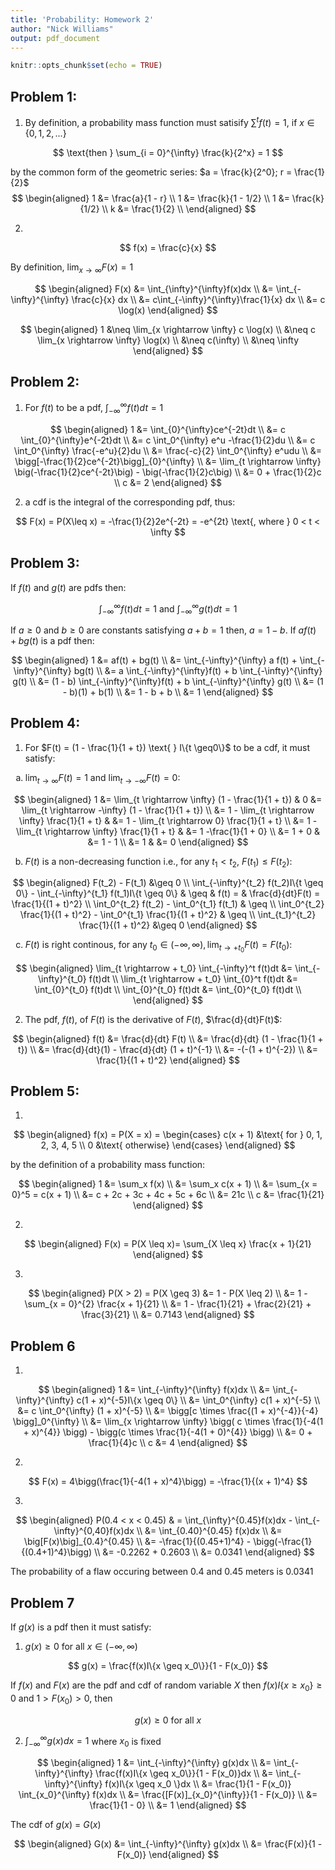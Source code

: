 ```yaml
---
title: 'Probability: Homework 2'
author: "Nick Williams"
output: pdf_document
---
```


```r
knitr::opts_chunk$set(echo = TRUE)
```

## Problem 1: 

(1) By definition, a probability mass function must satisify $\sum^t f(t) = 1$, if $x \in \{0, 1, 2, ...\}$

$$
\text{then } \sum_{i = 0}^{\infty} \frac{k}{2^x} = 1 
$$

\hspace{.79cm} by the common form of the geometric series: $a = \frac{k}{2^0}; r = \frac{1}{2}$
$$
\begin{aligned}
1 &= \frac{a}{1 - r} \\
1 &= \frac{k}{1 - 1/2} \\
1 &= \frac{k}{1/2} \\
k &= \frac{1}{2} \\
\end{aligned}
$$

(2) 

$$
f(x) = \frac{c}{x}
$$

By definition, $\lim_{x \rightarrow \infty} F(x) = 1$

$$
\begin{aligned}
F(x) &= \int_{\infty}^{\infty}f(x)dx \\
&= \int_{-\infty}^{\infty} \frac{c}{x} dx \\
&= c\int_{-\infty}^{\infty}\frac{1}{x} dx \\
&= c \log(x)
\end{aligned}
$$

$$
\begin{aligned}
1 &\neq \lim_{x \rightarrow \infty} c \log(x) \\
&\neq c \lim_{x \rightarrow \infty} \log(x) \\
&\neq c(\infty) \\
&\neq \infty
\end{aligned}
$$

\newpage

## Problem 2: 

(1) For $f(t)$ to be a pdf, $\int_{-\infty}^{\infty}f(t)dt = 1$

$$
\begin{aligned}
1 &= \int_{0}^{\infty}ce^{-2t}dt \\
 &= c \int_{0}^{\infty}e^{-2t}dt \\
 &= c \int_0^{\infty} e^u -\frac{1}{2}du \\
 &= c \int_0^{\infty} \frac{-e^u}{2}du \\
 &= \frac{-c}{2} \int_0^{\infty} e^udu \\
 &= \bigg[-\frac{1}{2}ce^{-2t}\bigg]_{0}^{\infty} \\
 &= \lim_{t \rightarrow \infty} \big(-\frac{1}{2}ce^{-2t}\big) - \big(-\frac{1}{2}c\big) \\
 &= 0 + \frac{1}{2}c \\
c &= 2
\end{aligned}
$$

(2) a cdf is the integral of the corresponding pdf, thus: 

$$
F(x) = P(X\leq x) = -\frac{1}{2}2e^{-2t} = -e^{2t} \text{, where } 0 < t < \infty
$$ 

## Problem 3: 

If $f(t)$ and $g(t)$ are pdfs then: 

$$
\int_{-\infty}^{\infty} f(t)dt = 1 \text{ and } \int_{-\infty}^{\infty} g(t)dt = 1
$$

If $a \geq 0$ and $b \geq 0$ are constants satisfying $a + b = 1$ then, $a = 1 - b$. If $af(t) + bg(t)$ is a pdf then: 

$$
\begin{aligned}
1 &= af(t) + bg(t) \\
 &= \int_{-\infty}^{\infty} a f(t) + \int_{-\infty}^{\infty} bg(t) \\
 &= a \int_{-\infty}^{\infty}f(t) + b \int_{-\infty}^{\infty} g(t) \\
 &= (1 - b) \int_{-\infty}^{\infty}f(t) + b \int_{-\infty}^{\infty} g(t) \\
 &= (1 - b)(1) + b(1) \\
 &= 1 - b + b \\
 &= 1
\end{aligned}
$$

## Problem 4: 

(1) For $F(t) = (1 - \frac{1}{1 + t}) \text{ } I\{t \geq0\}$ to be a cdf, it must satisfy:

  a. $\lim_{t\rightarrow \infty} F(t) = 1$ and $\lim_{t \rightarrow -\infty} F(t) = 0$:  
  
  $$
  \begin{aligned}
  1 &= \lim_{t \rightarrow \infty} (1 - \frac{1}{1 + t}) & 0 &= \lim_{t \rightarrow -\infty} (1 - \frac{1}{1 + t}) \\
  &= 1 - \lim_{t \rightarrow \infty} \frac{1}{1 + t}     &   &= 1 - \lim_{t \rightarrow 0} \frac{1}{1 + t} \\
  &= 1 - \lim_{t \rightarrow \infty} \frac{1}{1 + t}     &   &= 1 -\frac{1}{1 + 0} \\ 
  &= 1 + 0                                               &   &= 1 - 1 \\
  &= 1                                                   &   &= 0
  \end{aligned}
  $$
  
  b. $F(t)$ is a non-decreasing function i.e., for any $t_1 < t_2$, $F(t_1) \leq F(t_2)$:  
  
  $$
  \begin{aligned}
  F(t_2) - F(t_1) &\geq 0 \\
  \int_{-\infty}^{t_2} f(t_2)I\{t \geq 0\} - \int_{-\infty}^{t_1} f(t_1)I\{t \geq 0\} & \geq & f(t) = & \frac{d}{dt}F(t) = \frac{1}{(1 + t)^2} \\
  \int_0^{t_2} f(t_2) - \int_0^{t_1} f(t_1) & \geq \\
  \int_0^{t_2} \frac{1}{(1 + t)^2} - \int_0^{t_1} \frac{1}{(1 + t)^2} & \geq \\
  \int_{t_1}^{t_2} \frac{1}{(1 + t)^2} &\geq 0
  \end{aligned}
  $$
  
  c. $F(t)$ is right continous, for any $t_0 \in (-\infty, \infty), \lim_{t \rightarrow +t_0} F(t) = F(t_0)$: 
  
  $$
  \begin{aligned}
  \lim_{t \rightarrow + t_0} \int_{-\infty}^t f(t)dt &= \int_{-\infty}^{t_0} f(t)dt \\
  \lim_{t \rightarrow + t_0} \int_{0}^t f(t)dt &= \int_{0}^{t_0} f(t)dt \\
  \int_{0}^{t_0} f(t)dt &= \int_{0}^{t_0} f(t)dt \\
  \end{aligned}
  $$
  
(2) The pdf, $f(t)$, of $F(t)$ is the derivative of $F(t)$, $\frac{d}{dt}F(t)$: 

$$
\begin{aligned}
f(t) &= \frac{d}{dt} F(t) \\
&= \frac{d}{dt} (1 - \frac{1}{1 + t}) \\
&= \frac{d}{dt}(1) - \frac{d}{dt} (1 + t)^{-1} \\
&= -(-(1 + t)^{-2}) \\ 
&= \frac{1}{(1 + t)^2}
\end{aligned}
$$

\newpage

## Problem 5:

(1)

$$
\begin{aligned}
f(x) = P(X = x) = 
  \begin{cases}
    c(x + 1) &\text{ for } 0, 1, 2, 3, 4, 5 \\
    0 &\text{ otherwise}
  \end{cases}
\end{aligned}
$$

by the definition of a probability mass function: 

$$
\begin{aligned}
1 &= \sum_x f(x) \\
&= \sum_x c(x + 1) \\
&= \sum_{x = 0}^5 = c(x + 1) \\
&= c + 2c + 3c + 4c + 5c + 6c \\
&= 21c \\
c &= \frac{1}{21}
\end{aligned}
$$

(2)

$$
\begin{aligned}
F(x) = P(X \leq x)= \sum_{X \leq x} \frac{x + 1}{21}
\end{aligned}
$$

(3)

$$
\begin{aligned}
P(X > 2) = P(X \geq 3) &= 1 - P(X \leq 2) \\
&= 1 - \sum_{x = 0}^{2} \frac{x + 1}{21} \\
&= 1 - \frac{1}{21} + \frac{2}{21} + \frac{3}{21} \\
&= 0.7143
\end{aligned}
$$

\newpage

## Problem 6

(1)

$$
\begin{aligned}
1 &= \int_{-\infty}^{\infty} f(x)dx \\
&= \int_{-\infty}^{\infty} c(1 + x)^{-5}I\{x \geq 0\} \\
&= \int_0^{\infty} c(1 + x)^{-5} \\
&= c \int_0^{\infty} (1 + x)^{-5} \\
&= \bigg[c \times \frac{(1 + x)^{-4}}{-4} \bigg]_0^{\infty} \\
&= \lim_{x \rightarrow \infty} \bigg( c \times \frac{1}{-4(1 + x)^{4}} \bigg) - \bigg(c \times \frac{1}{-4(1 + 0)^{4}} \bigg) \\
&= 0 + \frac{1}{4}c \\
c &= 4
\end{aligned}
$$

(2)

$$
F(x) = 4\bigg(\frac{1}{-4(1 + x)^4}\bigg) = -\frac{1}{(x + 1)^4}
$$

(3)

$$
\begin{aligned}
P(0.4 < x < 0.45) & = \int_{\infty}^{0.45}f(x)dx - \int_{-\infty}^{0,40}f(x)dx \\
&= \int_{0.40}^{0.45} f(x)dx \\
&= \big[F(x)\big]_{0.4}^{0.45} \\
&= -\frac{1}{(0.45+1)^4} - \bigg(-\frac{1}{(0.4+1)^4}\bigg) \\
&= -0.2262 + 0.2603 \\
&= 0.0341
\end{aligned}
$$

The probability of a flaw occuring between 0.4 and 0.45 meters is 0.0341

## Problem 7

If $g(x)$ is a pdf then it must satisfy: 

(1) $g(x) \geq 0$ for all $x \in (-\infty, \infty)$  

$$
g(x) = \frac{f(x)I\{x \geq x_0\}}{1 - F(x_0)}
$$  

\newpage

If $f(x)$ and $F(x)$ are the pdf and cdf of random variable $X$ then $f(x)I\{x \geq x_0\} \geq 0$ and $1 >F(x_0) > 0$, then 

$$
g(x) \geq 0 \text{ for all } x
$$

(2) $\int_{-\infty}^{\infty} g(x)dx = 1$ where $x_0$ is fixed 

$$
\begin{aligned}
1 &= \int_{-\infty}^{\infty} g(x)dx \\
&= \int_{-\infty}^{\infty} \frac{f(x)I\{x \geq x_0\}}{1 - F(x_0)}dx \\
&= \int_{-\infty}^{\infty} f(x)I\{x \geq x_0 \}dx \\
&= \frac{1}{1 - F(x_0)} \int_{x_0}^{\infty} f(x)dx \\
&= \frac{[F(x)]_{x_0}^{\infty}}{1 - F(x_0)} \\
&= \frac{1}{1 - 0} \\
&= 1
\end{aligned}
$$

The cdf of $g(x)$ = $G(x)$ 

$$
\begin{aligned}
G(x) &= \int_{-\infty}^{\infty} g(x)dx \\
&= \frac{F(x)}{1 - F(x_0)}
\end{aligned}
$$






